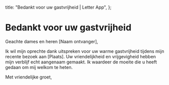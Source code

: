   title: "Bedankt voor uw gastvrijheid | Letter App",
};

# Bedankt voor uw gastvrijheid

Geachte dames en heren [Naam ontvanger],

Ik wil mijn oprechte dank uitspreken voor uw warme gastvrijheid tijdens mijn recente bezoek aan [Plaats]. Uw vriendelijkheid en vrijgevigheid hebben mijn verblijf echt aangenaam gemaakt. Ik waardeer de moeite die u heeft gedaan om mij welkom te heten.

Met vriendelijke groet,
